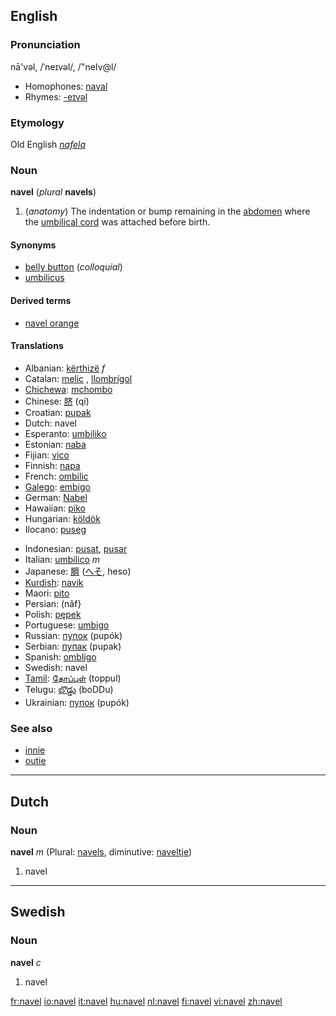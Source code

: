 ==English==
===Pronunciation===
nā'vəl, /ˈneɪvəl/, /"neIv@l/
*Homophones: [[naval]]
*Rhymes: [[Rhymes:English:-eɪvəl|-eɪvəl]]
===Etymology===
Old English ''[[nafela]]''
===Noun===
'''navel''' (''plural'' '''navels''')

#(''anatomy'') The indentation or bump remaining in the [[abdomen]] where the [[umbilical cord]] was attached before birth.

====Synonyms====
*[[belly button]] (''colloquial'')
*[[umbilicus]]

====Derived terms====
*[[navel orange]]

====Translations====
{{top}}
*Albanian: [[kërthizë]] ''f''
*Catalan: [[melic]] {{m}}, [[llombrígol]] {{m}}
*[[Chichewa]]: [[mchombo]]
*Chinese: [[脐]] (qí)
*Croatian: [[pupak]] {{m}}
*Dutch: navel {{m}}
*Esperanto: [[umbiliko]]
*Estonian: [[naba#Estonian|naba]]
*Fijian: [[vico]]
*Finnish: [[napa#Finnish|napa]]
*French: [[ombilic]] {{m}}
*[[Galego]]: [[embigo]] {{m}} 
*German: [[Nabel]] {{m}}
*Hawaiian: [[piko]]
*Hungarian: [[köldök]]
*Ilocano: [[puseg]]
{{mid}}
*Indonesian: [[pusat]], [[pusar]]
*Italian: [[umbilico]] ''m''
*Japanese: [[臍]] ([[へそ]], heso)
*[[Kurdish]]: [[navik]] {{f}}
*Maori: [[pito]]
*Persian: {{FAchar|[[ناف]]}} (nâf}
*Polish: [[pępek]] {{m}}
*Portuguese: [[umbigo]] {{m}}
*Russian: [[пупок]] {{m}} (pupók)
*Serbian: [[пупак]] {{m}} (pupak)
*Spanish: [[ombligo]] {{m}}
*Swedish: navel {{c}}
*[[Tamil]]: [[தோப்புள்]] (toppul)
*Telugu: [[బొడ్డు]] (boDDu)
*Ukrainian: [[пупок]] {{m}} (pupók)
{{bottom}}

===See also===
*[[innie]]
*[[outie]]

----
==Dutch==
===Noun===
'''navel''' ''m'' (Plural: [[navels]], diminutive: [[naveltje]])

# navel

----
==Swedish==
===Noun===
'''navel''' ''c''

# navel

[[fr:navel]]
[[io:navel]]
[[it:navel]]
[[hu:navel]]
[[nl:navel]]
[[fi:navel]]
[[vi:navel]]
[[zh:navel]]